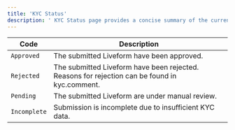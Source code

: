 ```yaml
---
title: 'KYC Status'
description: ' KYC Status page provides a concise summary of the current verification state for each submission, including statuses like Incomplete, Pending, Approved, and Rejected, along with key details such as rejection reasons and retry attempts.'
---
```

| Code | Description |
|------|------|
| `Approved` | The submitted Liveform have been approved. |
| `Rejected` | The submitted Liveform  have been rejected. Reasons for rejection can be found in kyc.comment.|
| `Pending` | The submitted Liveform are under manual review. |
| `Incomplete` | Submission is incomplete due to insufficient KYC data.  |